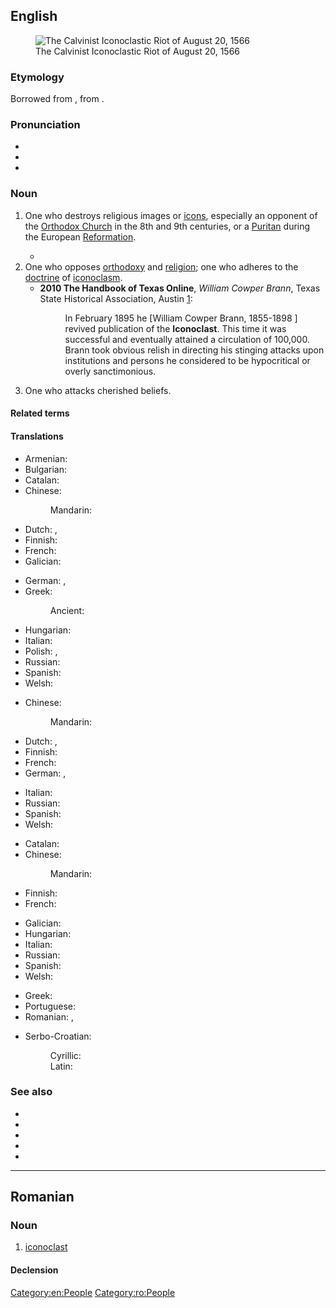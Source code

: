 ==English==
{{was wotd|2006|October|20}}
[[File:Frans Hogenberg - The Calvinist Iconoclastic Riot of August 20, 1566 - WGA11470.jpg|thumb|The Calvinist Iconoclastic Riot of August 20, 1566]]

===Etymology===
Borrowed from {{bor|en|fr|iconoclaste}}, from {{der|en|gkm|εἰκονοκλάστης|lit=image breaker}}.

===Pronunciation===
* {{IPA|en|/aɪˈkɒnəklæst/}}
* {{audio|en|en-us-iconoclast.ogg|Audio (US)}}
* {{audio|en|en-au-iconoclast.ogg|Audio (AU)}}

===Noun===
{{en-noun}}

# {{lb|en|historical|Christianity}} One who destroys religious images or [[icons]], especially an opponent of the [[Orthodox Church]] in the 8th and 9th centuries, or a [[Puritan]] during the European [[Reformation]].
#: {{ant|en|iconodule}}
#* {{quote-book|en|year=2004|author=Eugene TeSelle|section=Iconoclast|title=World Book Encyclopedia, 2004 edition (CD)|passage=In the days of the early Christian church, people who opposed the veneration (reverence) of images were called '''iconoclasts'''.}}
# One who opposes [[orthodoxy]] and [[religion]]; one who adheres to the [[doctrine]] of [[iconoclasm]].
#* '''2010 The Handbook of Texas Online''', ''William Cowper Brann'', Texas State Historical Association, Austin [http://www.tshaonline.org/handbook/online/articles/fbr23]:
#*: In February 1895 he [William Cowper Brann, 1855-1898 ] revived publication of the '''Iconoclast'''. This time it was successful and eventually attained a circulation of 100,000. Brann took obvious relish in directing his stinging attacks upon institutions and persons he considered to be hypocritical or overly sanctimonious.
# {{lb|en|by extension}} One who attacks cherished beliefs.

====Related terms====
{{col3|en
|clast
|clastic
|icon
|iconoclasm
|iconoclastic
}}

====Translations====
{{trans-top|one who destroys religious images or icons}}
* Armenian: {{t+|hy|պատկերամարտ}}
* Bulgarian: {{t+|bg|иконоборец|m}}
* Catalan: {{t+|ca|iconoclasta|m|f}}
* Chinese:
*: Mandarin: {{t-needed|cmn}}
* Dutch: {{t+|nl|beeldenstormer}}, {{t+|nl|iconoclast}}
* Finnish: {{t+|fi|kuvainraastaja}}
* French: {{t+|fr|iconoclaste|m|f}}
* Galician: {{t|gl|iconoclasta|m|f}}
{{trans-mid}}
* German: {{t|de|Bilderstürmer|m}}, {{t+|de|Ikonoklast|m}}
* Greek:
*: Ancient: {{t|grc|εἰκονοκλάστης|m}}
* Hungarian: {{t|hu|képromboló}}
* Italian: {{t+|it|iconoclasta|m|f}}
* Polish: {{t+|pl|ikonoklasta|m}}, {{t|pl|obrazoburca|m}}
* Russian: {{t+|ru|иконобо́рец|m}}
* Spanish: {{t+|es|iconoclasta|m|f}}
* Welsh: {{t|cy|delwdrylliwr|m}}
{{trans-bottom}}

{{trans-top|one who opposes orthodoxy and religion}}
* Chinese:
*: Mandarin: {{t-needed|cmn}}
* Dutch: {{t+|nl|beeldenstormer}}, {{t+|nl|iconoclast}}
* Finnish: {{t+|fi|kuvainraastaja}}
* French: {{t+|fr|iconoclaste|m|f}}
* German: {{t|de|Bilderstürmer|m}}, {{t+|de|Ikonoklast|m}}
{{trans-mid}}
* Italian: {{t+|it|iconoclasta|m|f}}
* Russian: {{t+|ru|иконобо́рец|m}}
* Spanish: {{t+|es|iconoclasta|m|f}}
* Welsh: {{t|cy|delwdrylliwr|m}}
{{trans-bottom}}

{{trans-top|one who attacks cherished beliefs}}
* Catalan: {{t+|ca|iconoclasta|m|f}}
* Chinese:
*: Mandarin: {{t-needed|cmn}}
* Finnish: {{t+|fi|kerettiläinen}}
* French: {{t+|fr|iconoclaste|m|f}}
{{trans-mid}}
* Galician: {{t|gl|iconoclasta|m|f}}
* Hungarian: {{t|hu|polgárpukkasztó}}
* Italian: {{t+|it|iconoclasta|m|f}}
* Russian: {{t+|ru|иконобо́рец|m}}
* Spanish: {{t+|es|iconoclasta|m|f}}
* Welsh: {{t|cy|delwdrylliwr|m}}
{{trans-bottom}}

{{checktrans-top}}
* Greek: {{t+check|el|εικονοκλάστης}}
* Portuguese: {{t+check|pt|iconoclasta|m|f}}
* Romanian: {{t+check|ro|iconoclast|m}}, {{t+|ro|iconoclastă|f}}
{{trans-mid}}
* Serbo-Croatian:
*: Cyrillic: {{t-check|sh|иконокласт}}
*: Latin: {{t+|sh|ikonoklast}}
{{trans-bottom}}

===See also===
* {{l|en|antichrist}}
* {{l|en|rebel}}
* {{l|en|radical}}
* {{l|en|dissenter}}
* {{l|en|contrarian}}

[[Category:en:People]]

----

==Romanian==

===Noun===
{{ro-noun|m|iconoclaști|f=iconoclastă}}

# [[#English|iconoclast]]

====Declension====
{{ro-noun-m|pl=iconoclaști}}

[[Category:ro:People]]